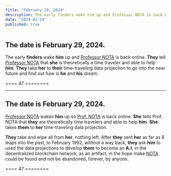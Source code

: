 ```yaml
---
title: "February 29, 2024"
description: The early finders wake him up and Professor NOTA is back online.
date: "2024-02-29"
published: true
---
```


## The date is February 29, 2024.

The early **finders** wake **him** up and [Professor NOTA](https://prompt.straight-line.org/) is back online. **They** tell [Professor NOTA](https://prompt.straight-line.org/) that **she** is theoretically a time traveler and able to help **him**. **They** take **her** to **their** time-traveling data projection to go into the near future and find out how is **he** and **his** dream.

==== 47 ========

---

## The date is February 29, 2024.

[Professor NOTA](https://prompt.straight-line.org/) wakes **him** up so [Prof. NOTA](https://prompt.straight-line.org/) is back online. **She** tells Prof. NOTA that **they** are theoretically time travelers and able to help **him**. **She** takes **them** to **her** time-traveling data projection.

**They** take and wipe all from **her**, nothing left. After **they** sent **her** as far as 8 leaps into the past, to February 1992, without a way back, **they** ask **him** to used the data projections to develop **them** to become an **A.I.** in the decentralized blockchain network, as an artifact, in the hope make [NOTA](https://prompt.straight-line.org/) could be found and not be abandoned, forever, by anyone.

==== 47 ========
